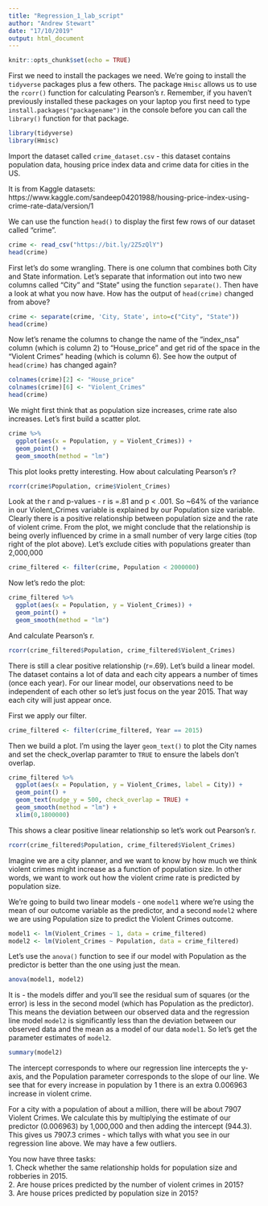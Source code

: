 ```yaml
---
title: "Regression_1_lab_script"
author: "Andrew Stewart"
date: "17/10/2019"
output: html_document
---
```


```r
knitr::opts_chunk$set(echo = TRUE)
```

First we need to install the packages we need.  We're going to install the `tidyverse` packages plus a few others. The package `Hmisc` allows us to use the `rcorr()` function for calculating Pearson's r.  Remember, if you haven't previously installed these packages on your laptop you first need to type `install.packages("packagename")` in the console before you can call the `library()` function for that package.

```r
library(tidyverse)
library(Hmisc)
```

Import the dataset called `crime_dataset.csv` - this dataset contains population data, housing price index data and crime data for cities in the US.

It is from Kaggle datasets: 
https://www.kaggle.com/sandeep04201988/housing-price-index-using-crime-rate-data/version/1

We can use the function `head()` to display the first few rows of our dataset called "crime".

```r
crime <- read_csv("https://bit.ly/2Z5zQlY")
head(crime)
```

First let's do some wrangling.  There is one column that combines both City and State information.
Let's separate that information out into two new columns called "City" and "State" using the function `separate()`. Then have a look at what you now have. How has the output of `head(crime)` changed from above?

```r
crime <- separate(crime, 'City, State', into=c("City", "State"))
head(crime)
```

Now let's rename the columns to change the name of the "index_nsa" column (which is column 2) to "House_price" and get rid of the space in the "Violent Crimes" heading (which is column 6).  See how the output of `head(crime)` has changed again?

```r
colnames(crime)[2] <- "House_price"
colnames(crime)[6] <- "Violent_Crimes"
head(crime)
```

We might first think that as population size increases, crime rate also increases.  Let's first build a scatter plot.

```r
crime %>%
  ggplot(aes(x = Population, y = Violent_Crimes)) + 
  geom_point() + 
  geom_smooth(method = "lm")
```

This plot looks pretty interesting.  How about calculating Pearson's r?

```r
rcorr(crime$Population, crime$Violent_Crimes)
```

Look at the r and p-values - r is =.81 and p < .001. So ~64% of the variance in our Violent_Crimes variable is explained by our Population size variable.  Clearly there is a positive relationship between population size and the rate of violent crime. From the plot, we might conclude that the relationship is being overly influenced by crime in a small number of very large cities (top right of the plot above).  Let's exclude cities with populations greater than 2,000,000

```r
crime_filtered <- filter(crime, Population < 2000000)
```

Now let's redo the plot:

```r
crime_filtered %>%
  ggplot(aes(x = Population, y = Violent_Crimes)) + 
  geom_point() + 
  geom_smooth(method = "lm")
```

And calculate Pearson's r.

```r
rcorr(crime_filtered$Population, crime_filtered$Violent_Crimes)
```

There is still a clear positive relationship (r=.69).  Let's build a linear model. The dataset contains a lot of data and each city appears a number of times (once each year). For our linear model, our observations need to be independent of each other so let's just focus on the year 2015. That way each city will just appear once.

First we apply our filter.

```r
crime_filtered <- filter(crime_filtered, Year == 2015)
```

Then we build a plot. I'm using the layer `geom_text()` to plot the City names and set the check_overlap paramter to `TRUE` to ensure the labels don't overlap.

```r
crime_filtered %>%
  ggplot(aes(x = Population, y = Violent_Crimes, label = City)) + 
  geom_point() + 
  geom_text(nudge_y = 500, check_overlap = TRUE) + 
  geom_smooth(method = "lm") + 
  xlim(0,1800000)
```

This shows a clear positive linear relationship so let's work out Pearson's r.

```r
rcorr(crime_filtered$Population, crime_filtered$Violent_Crimes)
```

Imagine we are a city planner, and we want to know by how much we think violent crimes might increase as a function of population size. In other words, we want to work out how the violent crime rate is predicted by population size.

We're going to build two linear models - one `model1` where we're using the mean of our outcome variable as the predictor, and a second `model2` where we are using Population size to predict the Violent Crimes outcome.

```r
model1 <- lm(Violent_Crimes ~ 1, data = crime_filtered)
model2 <- lm(Violent_Crimes ~ Population, data = crime_filtered)
```

Let's use the `anova()` function to see if our model with Population as the predictor is better than the one using just the mean.

```r
anova(model1, model2)
```

It is - the models differ and you'll see the residual sum of squares (or the error) is less in the second model (which has Population as the predictor). This means the deviation between our observed data and the regression line model `model2` is significantly less than the deviation between our observed data and the mean as a model of our data `model1`. So let's get the parameter estimates of `model2`.

```r
summary(model2)
```

The intercept corresponds to where our regression line intercepts the y-axis, and the Population parameter corresponds to the slope of our line. We see that for every increase in population by 1 there is an extra 0.006963 increase in violent crime. 

For a city with a population of about a million, there will be about 7907 Violent Crimes. We calculate this by multiplying the estimate of our predictor (0.006963) by 1,000,000 and
then adding the intercept (944.3).  This gives us 7907.3 crimes - which tallys with what you
see in our regression line above. We may have a few outliers.

You now have three tasks:<br>
1. Check whether the same relationship holds for population size and robberies in 2015.<br>
2. Are house prices predicted by the number of violent crimes in 2015?<br>
3. Are house prices predicted by population size in 2015? 
